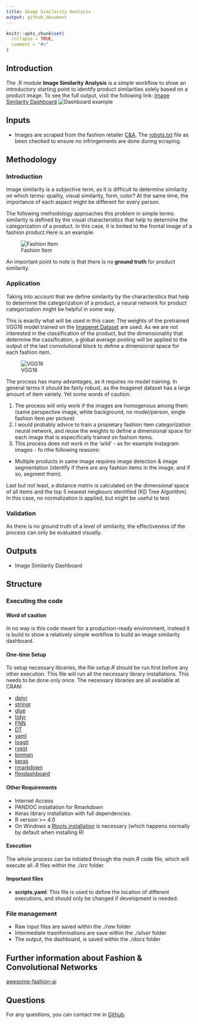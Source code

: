 ```yaml
---
title: Image Similarity Analysis
output: github_document
---
```


```r
knitr::opts_chunk$set(
  collapse = TRUE,
  comment = "#>"
)
```


## Introduction
The .R module **Image Similarity Analysis** is a simple workflow to show an introductory starting point to identify product similarities solely based on a product image. To see the full output, visit the following link:
[Image Similarity Dashboard](https://matbmeijer.github.io/image_similarity_analysis/)
![Dashboard example](ressources/dashboard_example.png)

## Inputs
- Images are scraped from the fashion retailer [C&A](https://www.c-and-a.com/es/es/shop). The [robots.txt](https://www.c-and-a.com/robots.txt) file as been checked to ensure no infringements are done during scraping.

## Methodology

### Introduction

Image similarity is a subjective term, as it is difficult to determine similarity on which terms: quality, visual similarity, form, color? At the same time, the importance of each aspect might be different for every person.

The following methodology approaches this problem in simple terms: similarity is defined by the visual characteristics that help to determine the categorization of a product. In this case, it is limited to the frontal image of a fashion product.Here is an example:

![Fashion Item](ressources/fashion_item.jpg)

An important point to note is that there is no **ground truth** for product similarity.

### Application

Taking into account that we define similarity by the characterstics that help to determine the categorization of a product, a neural network for product categorization might be helpful in some way.

This is exactly what will be used in this case:
The weights of the pretrained VGG16 model trained on the [Imagenet Dataset](https://www.image-net.org/) are used. As we are not interested in the classification of the product, but the dimensionality that determine the cassification, a global average pooling will be applied to the output of the last convolutional block to define a dimensional space for each fashion item.

![VGG16](ressources/VGG16.png)

The process has many advantages, as it requires no model training. In general terms it should be fairly robust, as the Imagenet dataset has a large amount of item variety. Yet some words of caution:

1. The process will only work if the images are homogenous among them (same perspective image, white background, no model/person, single fashion item per picture)
2. I would probably advice to train a propietary fashion item categorization neural network, and reuse the weights to define a dimensional space for each image that is especifically trained on fashion items.
3. This process does not work in the 'wild' - as for example Instagram images - fo rthe following reasons:
- Multiple products in same image requires image detection & image segmentation (identify if there are any fashion items in the image, and if so, segment them).

Last but not least, a distance matrix is calculated on the dimensional space of all items and the top 5 nearest neigbours identified (KD Tree Algorithm). In this case, no normalization is applied, but might be useful to test.

### Validation
As there is no ground truth of a level of similarity, the effectiveness of the process can only be evaluated visually.

## Outputs
- Image Similarity Dashboard

## Structure

### Executing the code

#### Word of caution
In no way is this code meant for a production-ready environment, instead it is build to show a relatively simple workflow to build an image similarity dashboard.

#### One-time Setup
To setup necessary libraries, the file *setup.R* should be run first before any other execution. This file will run all the necessary library installations. This needs to be done only once. The necessary libraries are all available at CRAN:

- [dplyr](https://cran.r-project.org/web/packages/dplyr/index.html)
- [stringr](https://cran.r-project.org/web/packages/stringr/index.html)
- [glue](https://cran.r-project.org/web/packages/glue/index.html)
- [tidyr](https://cran.r-project.org/web/packages/tidyr/index.html)
- [FNN](https://cran.r-project.org/web/packages/FNN/index.html)
- [DT](https://cran.r-project.org/web/packages/DT/index.html)
- [yaml](https://cran.r-project.org/web/packages/yaml/index.html)
- [loggit](https://cran.r-project.org/web/packages/loggit/index.html)
- [rvest](https://cran.r-project.org/web/packages/rvest/index.html)
- [binman](https://cran.r-project.org/web/packages/binman/index.html)
- [keras](https://cran.r-project.org/web/packages/keras/index.html)
- [rmarkdown](https://cran.r-project.org/web/packages/rmarkdown/index.html)
- [flexdashboard](https://cran.r-project.org/web/packages/flexdashboard/index.html)

#### Other Requirements

- Internet Access
- PANDOC installation for Rmarkdown
- Keras library installation with full dependencies
- R version >= 4.0
- On Windows a [Rtools installation](https://cran.r-project.org/bin/windows/Rtools/) is necessary (which happens normally by default when installing R)

#### Execution
The whole process can be initiated through the *main.R* code file, which will execute all *.R* files within the *./src* folder.


#### Important files
- **scripts.yaml**: This file is used to define the location of different executions, and should only be changed if development is needed.

### File management
- Raw input files are saved within the *./raw* folder
- Intermediate trasnformations are save within the *./silver* folder
- The output, the dashboard, is saved within the *./docs* folder

## Further information about Fashion & Convolutional Networks
[awesome-fashion-ai](https://github.com/ayushidalmia/awesome-fashion-ai)

## Questions
For any questions, you can contact me in [Github](https://github.com/matbmeijer).

